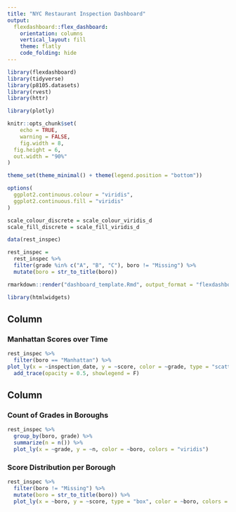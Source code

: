 ```yaml
---
title: "NYC Restaurant Inspection Dashboard"
output: 
  flexdashboard::flex_dashboard:
    orientation: columns
    vertical_layout: fill
    theme: flatly
    code_folding: hide
---
```


```r
library(flexdashboard)
library(tidyverse)
library(p8105.datasets)
library(rvest)
library(httr)

library(plotly)

knitr::opts_chunk$set(
	echo = TRUE,
	warning = FALSE,
	fig.width = 8, 
  fig.height = 6,
  out.width = "90%"
)

theme_set(theme_minimal() + theme(legend.position = "bottom"))

options(
  ggplot2.continuous.colour = "viridis",
  ggplot2.continuous.fill = "viridis"
)

scale_colour_discrete = scale_colour_viridis_d
scale_fill_discrete = scale_fill_viridis_d

data(rest_inspec)

rest_inspec =
  rest_inspec %>% 
  filter(grade %in% c("A", "B", "C"), boro != "Missing") %>% 
  mutate(boro = str_to_title(boro))

rmarkdown::render("dashboard_template.Rmd", output_format = "flexdashboard::flex_dashboard")

library(htmlwidgets)
```

Column {data-width=650}
-----------------------------------------------------------------------

### Manhattan Scores over Time

```r
rest_inspec %>%
  filter(boro == "Manhattan") %>% 
plot_ly(x = ~inspection_date, y = ~score, color = ~grade, type = "scatter", mode = "markers", colors = "viridis") %>% 
  add_trace(opacity = 0.5, showlegend = F) 
```

Column {data-width=350}
-----------------------------------------------------------------------

### Count of Grades in Boroughs

```r
rest_inspec %>% 
  group_by(boro, grade) %>% 
  summarize(n = n()) %>% 
  plot_ly(x = ~grade, y = ~n, color = ~boro, colors = "viridis") 
```

### Score Distribution per Borough

```r
rest_inspec %>% 
  filter(boro != "Missing") %>% 
  mutate(boro = str_to_title(boro)) %>% 
  plot_ly(x = ~boro, y = ~score, type = "box", color = ~boro, colors = "viridis")
```

